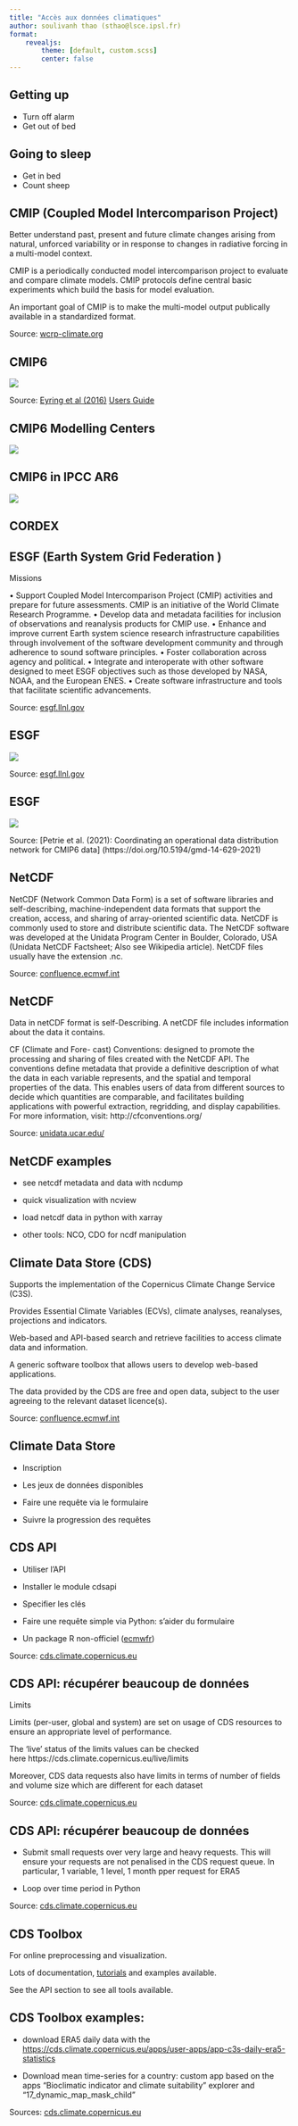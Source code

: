 ```yaml
---
title: "Accès aux données climatiques"
author: soulivanh thao (sthao@lsce.ipsl.fr)
format:
    revealjs:
        theme: [default, custom.scss]
        center: false
---
```



## Getting up

- Turn off alarm
- Get out of bed

## Going to sleep

- Get in bed
- Count sheep

## CMIP (Coupled Model Intercomparison Project)

Better understand past, present and future climate changes arising from natural, unforced variability or in response to changes in radiative forcing in a multi-model context. 

CMIP is a periodically conducted model intercomparison project to evaluate and compare climate models. CMIP protocols define central basic experiments which build the basis for model evaluation. 


An important goal of CMIP is to make the multi-model output publically available in a standardized format. 

::: aside
Source: [wcrp-climate.org](https://www.wcrp-climate.org/wgcm-cmip)
:::


## CMIP6

![](img/cmip6-design.webp)

::: aside
Source: 
    [Eyring et al (2016)](doi:10.5194/gmd-9-1937-2016)
    [Users Guide](https://pcmdi.llnl.gov/CMIP6/Guide/dataUsers.html)
:::

## CMIP6 Modelling Centers

![](img/cmip6_institutions.png)

## CMIP6 in IPCC AR6

![](img/IPPC_AR6_GMT.png)


## CORDEX

## ESGF (Earth System Grid Federation )

 Missions	
  
• Support Coupled Model Intercomparison Project (CMIP)
activities and prepare for future assessments. CMIP is
an initiative of the World Climate Research Programme.
• Develop data and metadata facilities for inclusion of
observations and reanalysis products for CMIP use.
• Enhance and improve current Earth system science
research infrastructure capabilities through involvement
of the software development community and through
adherence to sound software principles.
• Foster collaboration across agency and political.
• Integrate and interoperate with other software designed
to meet ESGF objectives such as those developed by
NASA, NOAA, and the European ENES.
• Create software infrastructure and tools that facilitate
scientific advancements.


::: aside
Source: [esgf.llnl.gov](https://esgf.llnl.gov/esgf-media/pdf/2017-ESGF-Brochure.pdf)
:::

## ESGF

![](img/esgf_principle.png)


::: aside
Source: [esgf.llnl.gov](https://esgf.llnl.gov/esgf-media/pdf/2017-ESGF-Brochure.pdf)
:::

## ESGF

![](img/gmd-14-629-2021-f02-web.png)

::: aside
Source: [Petrie et al. (2021): Coordinating an operational data distribution network for CMIP6 data] (https://doi.org/10.5194/gmd-14-629-2021)
:::

## NetCDF 

NetCDF (Network Common Data Form) is a set of software libraries and self-describing, machine-independent data formats that support the creation, access, and sharing of array-oriented scientific data. NetCDF is commonly used to store and distribute scientific data. The NetCDF software was developed at the Unidata Program Center in Boulder, Colorado, USA (Unidata NetCDF Factsheet; Also see Wikipedia article). NetCDF files usually have the extension .nc.


::: aside
Source: [confluence.ecmwf.int](https://confluence.ecmwf.int/display/CKB/What+are+NetCDF+files+and+how+can+I+read+them)
:::

## NetCDF 
Data in netCDF format is self-Describing. A netCDF file includes
information about the data it contains.

CF (Climate and Fore-
cast) Conventions: designed to promote the
processing and sharing of files created with
the NetCDF API.     The conventions define
metadata that provide a definitive description
of what the data in each variable represents, and
the spatial and temporal properties of the data.
This enables users of data from different sources
to decide which quantities are comparable, and
facilitates building applications with powerful
extraction, regridding, and display capabilities.
For more information, visit:
http://cfconventions.org/

::: aside
Source: [unidata.ucar.edu/](https://www.unidata.ucar.edu/publications/factsheets/current/factsheet_netcdf.pdf)
:::


## NetCDF examples

- see netcdf metadata and data with ncdump

- quick visualization with ncview

- load netcdf data in python with xarray

- other tools: NCO, CDO for ncdf manipulation


## Climate Data Store (CDS)

Supports the implementation of the Copernicus Climate Change Service (C3S).

Provides Essential Climate Variables (ECVs), climate analyses, reanalyses, projections and indicators.

Web-based and API-based search and retrieve facilities to access climate data and information.

A generic software toolbox that allows users to develop web-based applications.

The data provided by the CDS are free and open data, subject to the user agreeing to the relevant dataset licence(s).

::: aside
Source: [confluence.ecmwf.int](https://confluence.ecmwf.int/display/CKB/Climate+Data+Store+%28CDS%29+documentation)
:::



## Climate Data Store

- Inscription

- Les jeux de données disponibles

- Faire une requête via le formulaire

- Suivre la progression des requêtes


## CDS API

- Utiliser l’API 

- Installer le module cdsapi

- Specifier les clés

- Faire une requête simple via Python: s'aider du formulaire

- Un package R non-officiel ([ecmwfr](https://confluence.ecmwf.int/display/CUSF/Download+CDS+ERA5+data+using+R))

::: aside
Source: [cds.climate.copernicus.eu](https://cds.climate.copernicus.eu/api-how-to)
:::

## CDS API: récupérer beaucoup de données
Limits

Limits (per-user, global and system) are set on usage of CDS resources to ensure an appropriate level of performance.

The 'live' status of the limits values can be checked here https://cds.climate.copernicus.eu/live/limits

Moreover, CDS data requests also have limits in terms of number of fields and volume size which are different for each dataset 

::: aside
Source: [cds.climate.copernicus.eu](https://cds.climate.copernicus.eu/api-how-to)
:::

## CDS API: récupérer beaucoup de données

- Submit small requests over very large and heavy requests. This will ensure your requests are not penalised in the CDS request queue. In particular, 1 variable, 1 level, 1 month pper request for ERA5 

- Loop over time period in Python


::: aside
Source: [cds.climate.copernicus.eu](https://cds.climate.copernicus.eu/api-how-to)
:::

## CDS Toolbox

For online preprocessing and visualization.

Lots of documentation, [tutorials](https://ecmwf-projects.github.io/copernicus-training-c3s/intro.html) and examples available.

See the API section to see all tools available.


## CDS Toolbox examples:

- download ERA5 daily data with the [https://cds.climate.copernicus.eu/apps/user-apps/app-c3s-daily-era5-statistics](https://cds.climate.copernicus.eu/apps/user-apps/app-c3s-daily-era5-statistics)

- Download mean time-series for a country: custom app based on  the apps "Bioclimatic indicator and climate suitability" explorer and "17_dynamic_map_mask_child"


Sources: 
[cds.climate.copernicus.eu](https://cds.climate.copernicus.eu/toolbox/doc/index.html)
